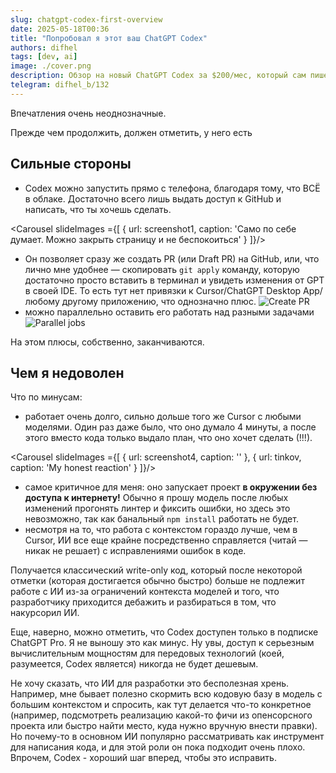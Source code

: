 ```yaml
---
slug: chatgpt-codex-first-overview
date: 2025-05-18T00:36
title: "Попробовал я этот ваш ChatGPT Codex"
authors: difhel
tags: [dev, ai]
image: ./cover.png
description: Обзор на новый ChatGPT Codex за $200/мес, который сам пишет код в облаке.
telegram: difhel_b/132
---
```

<!-- truncate -->
Впечатления очень неоднозначные.

Прежде чем продолжить, должен отметить, у него есть

## Сильные стороны
- Codex можно запустить прямо с телефона, благодаря тому, что ВСË в облаке. Достаточно всего лишь выдать доступ к GitHub и написать, что ты хочешь сделать.



<Carousel slideImages ={[
  {
    url: screenshot1,
    caption: 'Само по себе думает. Можно закрыть страницу и не беспокоиться'
  }
]}/>

- Он позволяет сразу же создать PR (или Draft PR) на GitHub, или, что лично мне удобнее — скопировать `git apply` команду, которую достаточно просто вставить в терминал и увидеть изменения от GPT в своей IDE. То есть тут нет привязки к Cursor/ChatGPT Desktop App/любому другому приложению, что однозначно плюс.
![Create PR](./screenshot2.png)
- можно параллельно оставить его работать над разными задачами
![Parallel jobs](./screenshot3.png)

На этом плюсы, собственно, заканчиваются. 

## Чем я недоволен
Что по минусам:

- работает очень долго, сильно дольше того же Cursor с любыми моделями. Один раз даже было, что оно думало 4 минуты, а после этого вместо кода только выдало план, что оно хочет сделать (!!!).


<Carousel slideImages ={[
  {
    url: screenshot4,
    caption: ''
  },
  {
    url: tinkov,
    caption: 'My honest reaction'
  }
]}/>


- самое критичное для меня: оно запускает проект **в окружении без доступа к интернету!** Обычно я прошу модель после любых изменений прогонять линтер и фиксить ошибки, но здесь это невозможно, так как банальный `npm install` работать не будет.
- несмотря на то, что работа с контекстом гораздо лучше, чем в Cursor, ИИ все еще крайне посредственно справляется (читай — никак не решает) с исправлениями ошибок в коде.

Получается классический write-only код, который после некоторой отметки (которая достигается обычно быстро) больше не подлежит работе с ИИ из-за ограничений контекста моделей и того, что разработчику приходится дебажить и разбираться в том, что накурсорил ИИ.

Еще, наверно, можно отметить, что Codex доступен только в подписке ChatGPT Pro. Я не выношу это как минус. Ну увы, доступ к серьезным вычислительным мощностям для передовых технологий (коей, разумеется, Codex является) никогда не будет дешевым.

Не хочу сказать, что ИИ для разработки это бесполезная хрень. Например, мне бывает полезно скормить всю кодовую базу в модель с большим контекстом и спросить, как тут делается что-то конкретное (например, подсмотреть реализацию какой-то фичи из опенсорсного проекта или быстро найти место, куда нужно вручную внести правки). Но почему-то в основном ИИ популярно рассматривать как инструмент для написания кода, и для этой роли он пока подходит очень плохо. Впрочем, Codex - хороший шаг вперед, чтобы это исправить.
